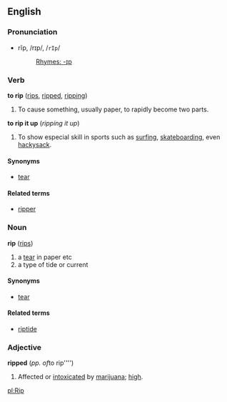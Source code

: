 ==English==
===Pronunciation===
*rĭp, /rɪp/, /<tt>rIp</tt>/
*:[[Rhymes:English:-ɪp|Rhymes: -ɪp]]

===Verb===
'''to rip''' ([[rips]], [[ripped]], [[ripping]])
#To cause something, usually paper, to rapidly become two parts.

'''to rip it up''' (''ripping it up'')
#To show especial skill in sports such as [[surfing]], [[skateboarding]], even [[hackysack]].

====Synonyms====
*[[tear]]

====Related terms====
*[[ripper]]

===Noun===
'''rip''' ([[rips]])

# a [[tear]] in paper etc
# a type of tide or current

====Synonyms====
*[[tear]]

====Related terms====
*[[riptide]]

===Adjective===
'''ripped''' (''pp. of ''to rip'''')
#Affected or [[intoxicated]] by [[marijuana]]; [[high]].

[[pl:Rip]]